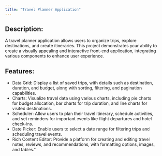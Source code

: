 ```yaml
---
title: "Travel Planner Application"
---
```


## Description:

A travel planner application allows users to organize trips, explore destinations, and create itineraries. This project demonstrates your ability to create a visually appealing and interactive front-end application, integrating various components to enhance user experience.

## Features:

-   Data Grid: Display a list of saved trips, with details such as destination, duration, and budget, along with sorting, filtering, and pagination capabilities.
-   Charts: Visualize travel data using various charts, including pie charts for budget allocation, bar charts for trip duration, and line charts for visited destinations.
-   Scheduler: Allow users to plan their travel itinerary, schedule activities, and set reminders for important events like flight departures and hotel check-ins.
-   Date Picker: Enable users to select a date range for filtering trips and scheduling travel events.
-   Rich Content Editor: Provide a platform for creating and editing travel notes, reviews, and recommendations, with formatting options, images, and tables."
